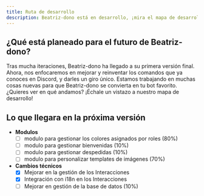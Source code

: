 ```yaml
---
title: Ruta de desarrollo
description: Beatriz-dono está en desarrollo, ¡mira el mapa de desarrollo!
---
```


## ¿Qué está planeado para el futuro de Beatriz-dono?

Tras mucha iteraciones, Beatriz-dono ha llegado a su primera versión final. Ahora, nos enfocaremos en mejorar y reinventar los comandos que ya conoces en Discord, y darles un giro único. Estamos trabajando en muchas cosas nuevas para que Beatriz-dono se convierta en tu bot favorito. ¿Quieres ver en qué andamos? ¡Échale un vistazo a nuestro mapa de desarrollo!

## Lo que llegara en la próxima versión

- **Modulos**
  - [ ] modulo para gestionar los colores asignados por roles (80%)
  - [ ] modulo para gestionar bienvenidas (10%)
  - [ ] modulo para gestionar despedidas (10%)
  - [ ] modulo para personalizar templates de imágenes (70%)

- **Cambios técnicos**
  - [x] Mejorar en la gestión de los Interacciones
  - [x] Integración con i18n en los Interacciones
  - [ ] Mejorar en gestión de la base de datos (10%)
